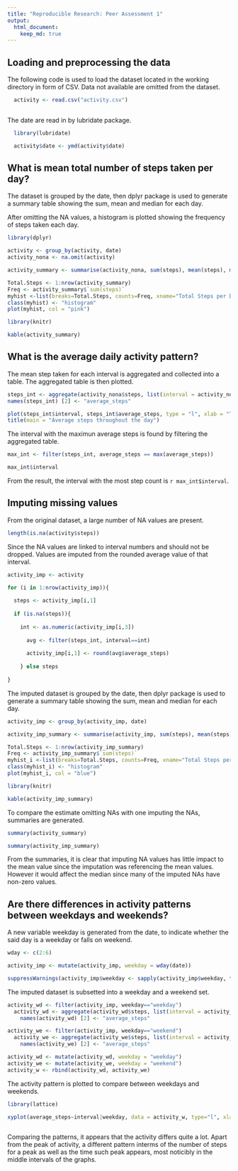 ```yaml
---
title: "Reproducible Research: Peer Assessment 1"
output: 
  html_document:
    keep_md: true
---
```



## Loading and preprocessing the data

The following code is used to load the dataset located in the working directory in form of CSV. Data not available are omitted from the dataset.

```r
  activity <- read.csv("activity.csv")
  
```

The date are read in by lubridate package.

```r
  library(lubridate)

  activity$date <- ymd(activity$date)
```

## What is mean total number of steps taken per day?

The dataset is grouped by the date, then dplyr package is used to generate a summary table showing the sum, mean and median for each day.

After omitting the NA values, a histogram is plotted showing the frequency of steps taken each day.

```r
library(dplyr)

activity <- group_by(activity, date)
activity_nona <- na.omit(activity)

activity_summary <- summarise(activity_nona, sum(steps), mean(steps), median(steps))

Total.Steps <- 1:nrow(activity_summary)
Freq <- activity_summary$`sum(steps)`
myhist <-list(breaks=Total.Steps, counts=Freq, xname="Total Steps per Day")
class(myhist) <- "histogram"
plot(myhist, col = "pink")

library(knitr)

kable(activity_summary)

```

## What is the average daily activity pattern?

The mean step taken for each interval is aggregated and collected into a table. The aggregated table is then plotted.

```r

steps_int <- aggregate(activity_nona$steps, list(interval = activity_nona$interval), mean)
names(steps_int) [2] <- "average_steps"

plot(steps_int$interval, steps_int$average_steps, type = "l", xlab = "Time Interval", ylab = "Average Steps")
title(main = "Average steps throughout the day")

```

The interval with the maximun average steps is found by filtering the aggregated table.

```r
max_int <- filter(steps_int, average_steps == max(average_steps))

max_int$interval
```

From the result, the interval with the most step count is `r max_int$interval`.

## Imputing missing values

From the original dataset, a large number of NA values are present.

```r
length(is.na(activity$steps))
```

Since the NA values are linked to interval numbers and should not be dropped. Values are imputed from the rounded average value of that interval.

```r

activity_imp <- activity

for (i in 1:nrow(activity_imp)){
  
  steps <- activity_imp[i,1]
  
  if (is.na(steps)){
    
    int <- as.numeric(activity_imp[i,3])
    
      avg <- filter(steps_int, interval==int)
    
      activity_imp[i,1] <- round(avg$average_steps)
    
    } else steps
  
}

```

The imputed dataset is grouped by the date, then dplyr package is used to generate a summary table showing the sum, mean and median for each day.

```r
activity_imp <- group_by(activity_imp, date)

activity_imp_summary <- summarise(activity_imp, sum(steps), mean(steps), median(steps))

Total.Steps <- 1:nrow(activity_imp_summary)
Freq <- activity_imp_summary$`sum(steps)`
myhist_i <-list(breaks=Total.Steps, counts=Freq, xname="Total Steps per Day (incl imputed NA values)")
class(myhist_i) <- "histogram"
plot(myhist_i, col = "blue")

library(knitr)

kable(activity_imp_summary)
```

To compare the estimate omitting NAs with one imputing the NAs, summaries are generated.

```r

summary(activity_summary)

summary(activity_imp_summary)

```

From the summaries, it is clear that imputing NA values has little impact to the mean value since the imputation was referencing the mean values. However it would affect the median since many of the imputed NAs have non-zero values.

## Are there differences in activity patterns between weekdays and weekends?

A new variable weekday is generated from the date, to indicate whether the said day is a weekday or falls on weekend.

```r

wday <- c(2:6)

activity_imp <- mutate(activity_imp, weekday = wday(date))

suppressWarnings(activity_imp$weekday <- sapply(activity_imp$weekday, function(x){if (x == wday) as.factor("weekday") else as.factor("weekend")}))

```

The imputed dataset is subsetted into a weekday and a weekend set.

```r

activity_wd <- filter(activity_imp, weekday=="weekday")
  activity_wd <- aggregate(activity_wd$steps, list(interval = activity_wd$interval), mean)
    names(activity_wd) [2] <- "average_steps"

activity_we <- filter(activity_imp, weekday=="weekend")
  activity_we <- aggregate(activity_we$steps, list(interval = activity_we$interval), mean)
    names(activity_we) [2] <- "average_steps"

activity_wd <- mutate(activity_wd, weekday = "weekday")
activity_we <- mutate(activity_we, weekday = "weekend")
activity_w <- rbind(activity_wd, activity_we)
```

The activity pattern is plotted to compare between weekdays and weekends.

```r

library(lattice)

xyplot(average_steps~interval|weekday, data = activity_w, type="l", xlab="Interval", ylab="Number of steps", layout=c(1,2))
    
```

Comparing the patterns, it appears that the activity differs quite a lot. Apart from the peak of activity, a different pattern interms of the number of steps for a peak as well as the time such peak appears, most noticibly in the middle intervals of the graphs.
